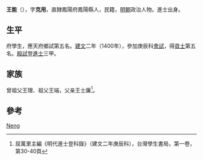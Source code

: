{{Otheruses|other=名为王能的其他人物|王能}}

'''王能'''（{{bd|1373年||？}}），字'''克用'''，直隸鳳陽府鳳陽縣人，民籍，[[明朝|明朝]]政治人物。進士出身。

== 生平 ==
府學生，應天府鄉試第五名。[[建文|建文]]二年（1400年），參加庚辰科[[會試|會試]]，得[[貢士|貢士]]第五名。[[殿試|殿試]]登[[進士|進士]]三甲。

== 家族 ==
曾祖父王理、祖父王端，父亲王士廉<ref>屈萬里主編《明代進士登科錄》（建文二年庚辰科），台灣學生書局，第一卷，第30-40頁</ref>。

== 參考 ==
{{reflist}}

{{建文二年庚辰科殿試金榜}}

{{Authority control}}

{{DEFAULTSORT:Wang王}}
[[Category:王姓|Neng]]


{{明朝人物小作品}}